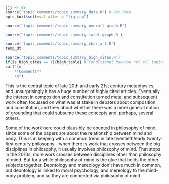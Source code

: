 ```r
jjj <- 89
source('topic_comments/topic_summary_data.R') # Get data
opts_knit$set(eval.after = "fig.cap")
```

```r
source('topic_comments/topic_summary_overall_graph.R')
```

```r
source('topic_comments/topic_summary_facet_graph.R')
```

```r
source('topic_comments/topic_summary_char_art.R')
temp_dt
```

```r
source('topic_comments/topic_summary_high_cites.R')
if(is_high_cites == 1){high_table} # Conditional because not all topics have high cites
cat("\n
	**Comments**
	\n")
```

This is the central topic of late 20th and early 21st century metaphysics, and unsurprisingly it has a huge number of highly cited articles. Eventually the interest in composition and constitution turned meta, and subsequent work often focussed on what was at stake in debates about composition and constitution, and then about whether there was a more general notion of grounding that could subsume these concepts and, perhaps, several others.

Some of the work here could plausibly be counted in philosophy of mind, since some of the papers are about the relationship between mind and body. This is in keeping with a common trend in late twentieth/early twenty-first century philosophy - when there is work that crosses between the big disciplines in philosophy, it usually involves philosophy of mind. That stops in the 2010s; more work crosses between disciplines other than philosophy of mind. But for a while philosophy of mind is the glue that holds the other subjects together. Deontology and mereology don't have much in common, but deontology is linked to moral psychology, and mereology to the mind-body problem, and so they are connected via philosophy of mind.